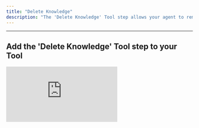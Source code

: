 ```yaml
---
title: "Delete Knowledge"
description: "The 'Delete Knowledge' Tool step allows your agent to remove information from your knowledge table — making it easy to manage and keep your data relevant and up to date."
---
```


---

## Add the 'Delete Knowledge' Tool step to your Tool

<div style={{ width:"100%",position:"relative",paddingTop:"75%" }}>
<iframe src="https://app.supademo.com/embed/cmcsl75ju0e0e9st8xzau7o3z?embed_v=2" frameBorder="0" title="Add the Delete Knowledge Tool step to your Tool" allow="clipboard-write" webkitallowfullscreen="true" mozallowfullscreen="true" allowfullscreen style={{ position:"absolute",top:0,left:0,width:"100%",height:"100%",border:"3px solid #5E43CE",borderRadius:"10px",objectFit:"cover" }} />

</div>

You can add the 'Delete Knowledge' Tool step to your Tool by:

1. Creating a new Tool, then searching for the Delete Knowledge Tool step
2. Click ‘Expand’ to see the full Tool step
3. Select the knowledge set you would like to use.
4. Filter condition: “and” vs “or” when matching data to delete:
   - Use **_and_** when all specified conditions must match for a row to be deleted.
   - Use **_or_** when any of the conditions can match.

   <Note>
     Filter condition only applies if you include more than one object in the filter
   </Note>
5. Filters: Accepts an array of objects, where each object corresponds to a row. Add more objects to delete multiple rows at once.

## Common errors

<Accordion title="Formatting issues">
  This indicates that there is a formatting issue in the "Filters" input field. Make sure your object is formatted correctly. `Expected property name or '}' in JSON at...`
</Accordion>

<Accordion title="Incorrect data type">
  This means the Filter being used is not a JSON. `Invalid JSON`
</Accordion>

## Formatting Examples

### Example 1: Delete single condition

```json
// All poodles will be deleted
[
  {
    "breed": "poodle"
  }
]
```

### Example 2: Delete single condition

```json
// All small poodles will be deleted
[
  {
    "breed": "poodle",
	"size": "small"
  }
]
```

### Example 3: Delete multiple conditions (_or_)

```json
// All small poodles will be deleted AND any dog aged 4 will be deleted
[
  {
    "breed": "poodle",
    "size": "small"
  }, 
  {
    "age": 4
  }
]
```

### Example 3: Delete multiple conditions (_and_)

```json
// Only small poodles that are aged 4 will be deleted
[
  {
    "breed": "poodle",
    "size": "small"
  }, 
  {
    "age": 4
  }
]
```

<Note>
  Ensure to separate each object with a comma if inserting multiple rows.
</Note>

## Frequently asked questions

### What’s the difference between using “AND” and “OR”?

- Use **AND** when _all_ filter conditions must be true for a row to be deleted.
- Use **OR** when _any_ one of the conditions can match.

<Note>
  This only applies when you include more than one object in the filter array. 
</Note>

### Can I delete multiple rows at once?

Yes. Any row that matches the filter condition you have specified will be deleted.

### What if my filters don’t match any rows?

If no rows match the provided conditions, no data will be deleted. Make sure your filter values exactly match the data in the knowledge set (e.g., casing, field names, etc.).
